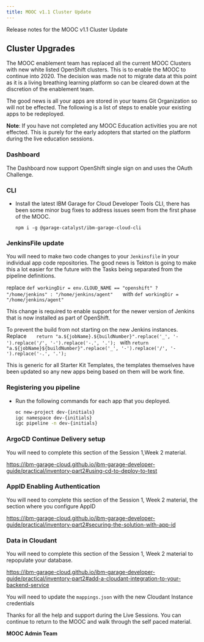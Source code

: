 ```yaml
---
title: MOOC v1.1 Cluster Update 
---
```


<PageDescription>

Release notes for the MOOC v1.1 Cluster Update

</PageDescription>


## Cluster Upgrades

The MOOC enablement team has replaced
 all the current MOOC
 Clusters with new white listed OpenShift clusters. This is to enable the
  MOOC to continue into 2020. The decision was made not to migrate
   data at this point as it is a living breathing learning platform so can be cleared down at the discretion of the enablement team.

The good news is all your apps are stored in your teams Git Organization so will not be effected. The following is a list of steps to enable your existing apps to be redeployed. 

<InlineNotification>

**Note**: If you have not completed any MOOC Education activities you are not
 effected. This is purely for the early adopters that started on the platform during the live education sessions.

</InlineNotification>

### Dashboard

The Dashboard now support OpenShift single sign on and uses the OAuth
 Challenge.
 
 ### CLI
 
-  Install the latest IBM Garage for Cloud Developer Tools CLI, there has been
 some minor bug fixes to address issues seem from the first phase of the MOOC.   
    ```$bash
    npm i -g @garage-catalyst/ibm-garage-cloud-cli
    ```

### JenkinsFile update

You will need to make two code changes to your `Jenkinsfile` in your
 individual app code repositories. The good news is Tekton is going to make
  this a lot easier for the future with the Tasks being separated from the
   pipeline definitions.

replace `def workingDir = env.CLOUD_NAME == "openshift" ? "/home/jenkins" : "/home/jenkins/agent"	` with `def workingDir = "/home/jenkins/agent"`

This change is required to enable support for the newer version of Jenkins that is now installed as part of OpenShift. 

To prevent the build from not starting on the new Jenkins instances. Replace
 `    return "a.${jobName}.${buildNumber}".replace('_', '-').replace('/', '-').replace('-.', '.');	` with     `return "a.${jobName}${buildNumber}".replace('_', '-').replace('/', '-').replace('-.', '.');`

This is generic for all Starter Kit Templates, the templates themselves have been updated so any new apps being based on them will be work fine. 

### Registering you pipeline

- Run the following commands for each app that you deployed. 
    ```bash
    oc new-project dev-{initials}
    igc namespace dev-{initials}
    igc pipeline -n dev-{initials}
    ```

### ArgoCD Continue Delivery setup 

You will need to complete this section of the Session 1,Week 2 material.

https://ibm-garage-cloud.github.io/ibm-garage-developer-guide/practical/inventory-part2#using-cd-to-deploy-to-test

### AppID Enabling Authentication

You will need to complete this section of the Session 1, Week 2 material, the section where you configure AppID

https://ibm-garage-cloud.github.io/ibm-garage-developer-guide/practical/inventory-part2#securing-the-solution-with-app-id

### Data in Cloudant

You will need to complete this section of the Session 1, Week 2 material to repopulate your database.

https://ibm-garage-cloud.github.io/ibm-garage-developer-guide/practical/inventory-part2#add-a-cloudant-integration-to-your-backend-service

You will need to update the `mappings.json` with the new Cloudant Instance
 credentials

Thanks for all the help and support during the Live Sessions. You can continue to return to the MOOC and walk through the self paced material.
    
**MOOC Admin Team**